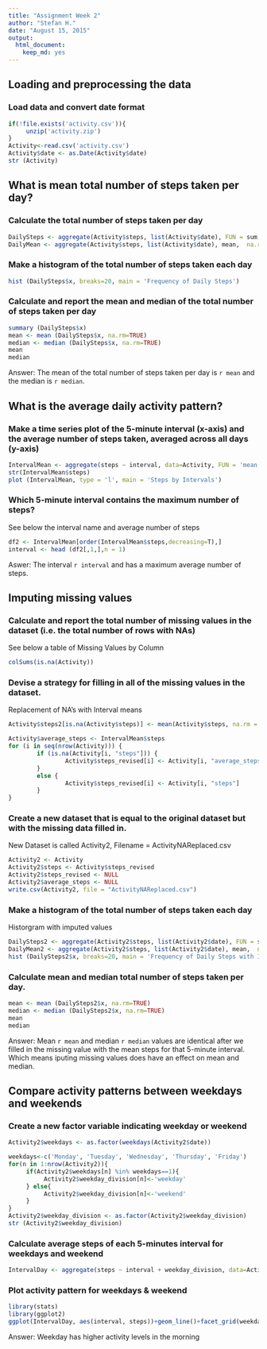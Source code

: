 ```yaml
---
title: "Assignment Week 2"
author: "Stefan H."
date: "August 15, 2015"
output: 
  html_document: 
    keep_md: yes
---
```


## Loading and preprocessing the data

### Load data and convert date format

```r
if(!file.exists('activity.csv')){
     unzip('activity.zip')
}
Activity<-read.csv('activity.csv')
Activity$date <- as.Date(Activity$date)
str (Activity)
```

## What is mean total number of steps taken per day?

### Calculate the total number of steps taken per day

```r
DailySteps <- aggregate(Activity$steps, list(Activity$date), FUN = sum,  na.rm=TRUE)
DailyMean <- aggregate(Activity$steps, list(Activity$date), mean,  na.rm=TRUE)
```

### Make a histogram of the total number of steps taken each day

```r
hist (DailySteps$x, breaks=20, main = 'Frequency of Daily Steps')
```

### Calculate and report the mean and median of the total number of steps taken per day


```r
summary (DailySteps$x)
mean <- mean (DailySteps$x, na.rm=TRUE)
median <- median (DailySteps$x, na.rm=TRUE)
mean
median
```

Answer: The mean of the total number of steps taken per day is `r mean` and the median is `r median`. 

## What is the average daily activity pattern?

### Make a time series plot of the 5-minute interval (x-axis) and the average number of steps taken, averaged across all days (y-axis)

```r
IntervalMean <- aggregate(steps ~ interval, data=Activity, FUN = 'mean')
str(IntervalMean$steps)
plot (IntervalMean, type = 'l', main = 'Steps by Intervals')
```

### Which 5-minute interval contains the maximum number of steps?

See below the interval name and average number of steps

```r
df2 <- IntervalMean[order(IntervalMean$steps,decreasing=T),]
interval <- head (df2[,1,],n = 1) 
```

Aswer: The interval `r interval` and has a maximum average number of steps.

## Imputing missing values

### Calculate and report the total number of missing values in the dataset (i.e. the total number of rows with NAs)

See below a table of Missing Values by Column

```r
colSums(is.na(Activity))
```

### Devise a strategy for filling in all of the missing values in the dataset.

Replacement of NA's with Interval means 

```r
Activity$steps2[is.na(Activity$steps)] <- mean(Activity$steps, na.rm = TRUE)

Activity$average_steps <- IntervalMean$steps
for (i in seq(nrow(Activity))) {
        if (is.na(Activity[i, "steps"])) {
                Activity$steps_revised[i] <- Activity[i, "average_steps"]
        }
        else {
                Activity$steps_revised[i] <- Activity[i, "steps"]
        }
}
```


### Create a new dataset that is equal to the original dataset but with the missing data filled in.

New Dataset is called Activity2, Filename = ActivityNAReplaced.csv

```r
Activity2 <- Activity
Activity2$steps <- Activity$steps_revised
Activity2$steps_revised <- NULL
Activity2$average_steps <- NULL
write.csv(Activity2, file = "ActivityNAReplaced.csv")
```

###  Make a histogram of the total number of steps taken each day 

Historgram with imputed values 

```r
DailySteps2 <- aggregate(Activity2$steps, list(Activity2$date), FUN = sum,  na.rm=TRUE)
DailyMean2 <- aggregate(Activity2$steps, list(Activity2$date), mean,  na.rm=TRUE)
hist (DailySteps2$x, breaks=20, main = 'Frequency of Daily Steps with Imputed NA')
```

### Calculate mean and median total number of steps taken per day.

```r
mean <- mean (DailySteps2$x, na.rm=TRUE)
median <- median (DailySteps2$x, na.rm=TRUE)
mean
median
```

Answer: Mean `r mean` and median `r median` values are identical after we filled in the missing value with the mean steps for that 5-minute interval. Which means iputing missing values does have an effect on mean and median. 

## Compare activity patterns between weekdays and weekends

###  Create a new factor variable indicating weekday or weekend

```r
Activity2$weekdays <- as.factor(weekdays(Activity2$date))

weekdays<-c('Monday', 'Tuesday', 'Wednesday', 'Thursday', 'Friday')
for(n in 1:nrow(Activity2)){
     if(Activity2$weekdays[n] %in% weekdays==1){
          Activity2$weekday_division[n]<-'weekday'
     } else{
          Activity2$weekday_division[n]<-'weekend'
     }
}
Activity2$weekday_division <- as.factor(Activity2$weekday_division)
str (Activity2$weekday_division)
```

 
### Calculate average steps of each 5-minutes interval for weekdays and weekend
 
```r
IntervalDay <- aggregate(steps ~ interval + weekday_division, data=Activity2, FUN = 'mean')
```
 
 
### Plot activity pattern for weekdays & weekend
 
```r
library(stats)
library(ggplot2)
ggplot(IntervalDay, aes(interval, steps))+geom_line()+facet_grid(weekday_division~.)+xlab('5-minute interval')+ylab('Number of steps')
```

Answer: Weekday has higher activity levels in the morning 